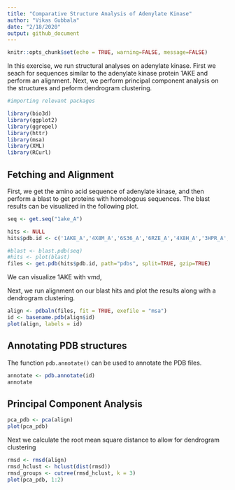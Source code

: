 ```yaml
---
title: "Comparative Structure Analysis of Adenylate Kinase"
author: "Vikas Gubbala"
date: "2/18/2020"
output: github_document
---
```


```r
knitr::opts_chunk$set(echo = TRUE, warning=FALSE, message=FALSE)
```

In this exercise, we run structural analyses on adenylate kinase. First we seach for sequences similar to the adenylate kinase protein 1AKE and perform an alignment. Next, we perform principal component analysis on the structures and peform dendrogram clustering.

```r
#importing relevant packages

library(bio3d)
library(ggplot2)
library(ggrepel)
library(httr)
library(msa)
library(XML)
library(RCurl)
```

## Fetching and Alignment

First, we get the amino acid sequence of adenylate kinase, and then perform a blast to get proteins with homologous sequences. The blast results can be visualized in the following plot.

```r
seq <- get.seq("1ake_A")

hits <- NULL
hits$pdb.id <- c('1AKE_A','4X8M_A','6S36_A','6RZE_A','4X8H_A','3HPR_A','1E4V_A','5EJE_A','1E4Y_A','3X2S_A','6HAP_A','6HAM_A','4K46_A','4NP6_A','3GMT_A','4PZL_A')

#blast <- blast.pdb(seq)
#hits <- plot(blast)
files <- get.pdb(hits$pdb.id, path="pdbs", split=TRUE, gzip=TRUE)
```

We can visualize 1AKE with vmd,

Next, we run alignment on our blast hits and plot the results along with a dendrogram clustering.

```r
align <- pdbaln(files, fit = TRUE, exefile = "msa")
id <- basename.pdb(align$id)
plot(align, labels = id)
```

## Annotating PDB structures

The function `pdb.annotate()` can be used to annotate the PDB files.

```r
annotate <- pdb.annotate(id)
annotate
```


## Principal Component Analysis

```r
pca_pdb <- pca(align)
plot(pca_pdb)
```

Next we calculate the root mean square distance to allow for dendrogram clustering

```r
rmsd <- rmsd(align)
rmsd_hclust <- hclust(dist(rmsd))
rmsd_groups <- cutree(rmsd_hclust, k = 3)
plot(pca_pdb, 1:2)
```

